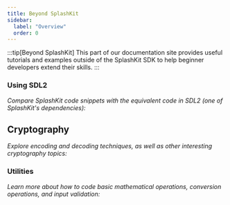 ```yaml
---
title: Beyond SplashKit
sidebar:
  label: "Overview"
  order: 0
---
```



:::tip[Beyond SplashKit]
This part of our documentation site provides useful tutorials and examples outside of the SplashKit SDK to help beginner developers extend their skills.
:::

### Using SDL2

*Compare SplashKit code snippets with the equivalent code in SDL2 (one of SplashKit's dependencies):*

<LinkCard
  title="Getting Started with SDL2 Graphics"
  href="/guides/beyond-splashkit/sdl2/getting-started-with-graphics/"
/>
<LinkCard
  title="Playing Sound Effects and Music with SDL2 Audio"
  href="/guides/beyond-splashkit/sdl2/sound-effects/"
/>

## Cryptography

*Explore encoding and decoding techniques, as well as other interesting cryptography topics:*

<LinkCard
  title="Encoding and Decoding"
  href="/guides/beyond-splashkit/cryptography/encoding-and-decoding/"
/>
<LinkCard
  title="Steganography"
  href="/guides/beyond-splashkit/cryptography/steganography/"
/>
<LinkCard
  title="Morse Code"
  href="/guides/beyond-splashkit/cryptography/morse-code/"
/>

### Utilities

*Learn more about how to code basic mathematical operations, conversion operations, and input validation:*

<LinkCard
  title="Basic Maths Operations"
  href="/guides/beyond-splashkit/utilities/math-basics/"
/>
<LinkCard
  title="Conversion Operations"
  href="/guides/beyond-splashkit/utilities/converting-values/"
/>
<LinkCard
  title="Basic Integer Input Validation Without SplashKit"
  href="/guides/beyond-splashkit/utilities/integer-input-validation/"
/>
